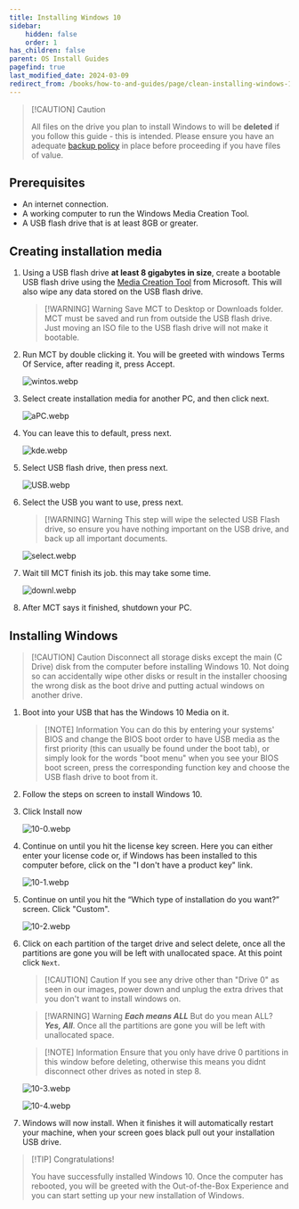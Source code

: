 ```yaml
---
title: Installing Windows 10
sidebar:
    hidden: false
    order: 1
has_children: false
parent: OS Install Guides
pagefind: true
last_modified_date: 2024-03-09
redirect_from: /books/how-to-and-guides/page/clean-installing-windows-10
---
```


> [!CAUTION] Caution
> 
> All files on the drive you plan to install Windows to will be **deleted** if you follow this guide - this is intended. Please ensure you have an adequate [backup policy](/backups) in place before proceeding if you have files of value.

## Prerequisites

* An internet connection.
* A working computer to run the Windows Media Creation Tool.
* A USB flash drive that is at least 8GB or greater.

## Creating installation media

1. Using a USB flash drive **at least 8 gigabytes in size**, create a bootable USB flash drive using the [Media Creation Tool](https://www.microsoft.com/en-us/software-download/windows10) from Microsoft. This will also wipe any data stored on the USB flash drive.
   
    > [!WARNING] Warning
    > Save MCT to Desktop or Downloads folder. MCT must be saved and run from outside the USB flash drive. Just moving an ISO file to the USB flash drive will not make it bootable.

2. Run MCT by double clicking it. You will be greeted with windows Terms Of Service, after reading it, press Accept.

     ![wintos.webp](../../../assets/install-10/wintos.webp)

3. Select create installation media for another PC, and then click next.

     ![aPC.webp](../../../assets/install-10/aPC.webp)

4. You can leave this to default, press next.  

     ![kde.webp](../../../assets/install-10/kde.webp)

5. Select USB flash drive, then press next.

     ![USB.webp](../../../assets/install-10/USB.webp)

6. Select the USB you want to use, press next. 

    > [!WARNING] Warning
    > This step will wipe the selected USB Flash drive, so ensure you have nothing important on the USB drive, and back up all important documents.

     ![select.webp](../../../assets/install-10/select.webp)

7. Wait till MCT finish its job. this may take some time.

     ![downl.webp](../../../assets/install-10/downl.webp)

8. After MCT says it finished, shutdown your PC.

## Installing Windows

> [!CAUTION] Caution
> Disconnect all storage disks except the main (C Drive) disk from the computer before installing Windows 10. Not doing so can accidentally wipe other disks or result in the installer choosing the wrong disk as the boot drive and putting actual windows on another drive.

1. Boot into your USB that has the Windows 10 Media on it. 

    > [!NOTE] Information
    > You can do this by entering your systems' BIOS and change the BIOS boot order to have USB media as the first priority (this can usually be found under the boot tab), or simply look for the words "boot menu" when you see your BIOS boot screen, press the corresponding function key and choose the USB flash drive to boot from it.

2. Follow the steps on screen to install Windows 10.

3. Click Install now

     ![10-0.webp](../../../assets/install-10/10-0.webp)

4. Continue on until you hit the license key screen. Here you can either enter your license code or, if Windows has been installed to this computer before, click on the "I don't have a product key" link.

    ![10-1.webp](../../../assets/install-10/10-1.webp)

5. Continue on until you hit the “Which type of installation do you want?” screen. Click "Custom". 

    ![10-2.webp](../../../assets/install-10/10-2.webp)

6. Click on each partition of the target drive and select delete, once all the partitions are gone you will be left with unallocated space. At this point click `Next`.

    > [!CAUTION] Caution
    > If you see any drive other than "Drive 0" as seen in our images, power down and unplug the extra drives that you don't want to install windows on.

    > [!WARNING] Warning
    > ***Each means ALL*** But do you mean ALL? ***Yes, All***. Once all the partitions are gone you will be left with unallocated space.

    > [!NOTE] Information
    > Ensure that you only have drive 0 partitions in this window before deleting, otherwise this means you didnt disconnect other drives as noted in step 8.

    ![10-3.webp](../../../assets/install-10/10-3.webp)

    ![10-4.webp](../../../assets/install-10/10-4.webp)

    <DiskErrors />

7. Windows will now install. When it finishes it will automatically restart your machine, when your screen goes black pull out your installation USB drive.

> [!TIP] Congratulations!
>
> You have successfully installed Windows 10. Once the computer has rebooted, you will be greeted with the Out-of-the-Box Experience and you can start setting up your new installation of Windows. 
